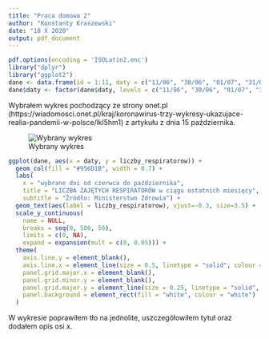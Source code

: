 ---
title: "Praca domowa 2"
author: "Konstanty Kraszewski"
date: "18 X 2020"
output: pdf_document
---


```{r echo=FALSE, warning=FALSE, message=FALSE}
pdf.options(encoding = 'ISOLatin2.enc')
library("dplyr")
library("ggplot2")
dane <- data.frame(id = 1:11, daty = c("11/06", "30/06", "01/07", "31/07", "05/08", "31/08", "04/09", "26/09", "01/10", "08/10", "15/10"), liczby_respiratorow = c(75, 85, 78, 72, 72, 83, 75, 110, 159, 296, 508))
dane$daty <- factor(dane$daty, levels = c("11/06", "30/06", "01/07", "31/07", "05/08", "31/08", "04/09", "26/09", "01/10", "08/10", "15/10"))
```


Wybrałem wykres pochodzący ze strony onet.pl (https://wiadomosci.onet.pl/kraj/koronawirus-trzy-wykresy-ukazujace-realia-pandemii-w-polsce/lkl5hm1) z artykułu z dnia 15 października.

![Wybrany wykres](wykres.jpg)


```{r}
ggplot(dane, aes(x = daty, y = liczby_respiratorow)) +
  geom_col(fill = "#956D1B", width = 0.7) +
  labs(
    x = "wybrane dni od czerwca do października",
    title = "LICZBA ZAJĘTYCH RESPIRATORÓW w ciągu ostatnich miesięcy",
    subtitle = "Źródło: Ministerstwo Zdrowia") +
  geom_text(aes(label = liczby_respiratorow), vjust=-0.3, size=3.5) +
  scale_y_continuous(
    name = NULL,
    breaks = seq(0, 500, 50),
    limits = c(0, NA),
    expand = expansion(mult = c(0, 0.05))) +
  theme(
    axis.line.y = element_blank(),
    axis.line.x = element_line(size = 0.5, linetype = "solid", colour = "black"),
    panel.grid.major.x = element_blank(),
    panel.grid.minor.y = element_blank(),
    panel.grid.major.y = element_line(size = 0.25, linetype = "solid", colour = "gray"),
    panel.background = element_rect(fill = "white", colour = "white")
  )
```


W wykresie poprawiłem tło na jednolite, uszczegółowiłem tytuł oraz dodałem opis osi x.